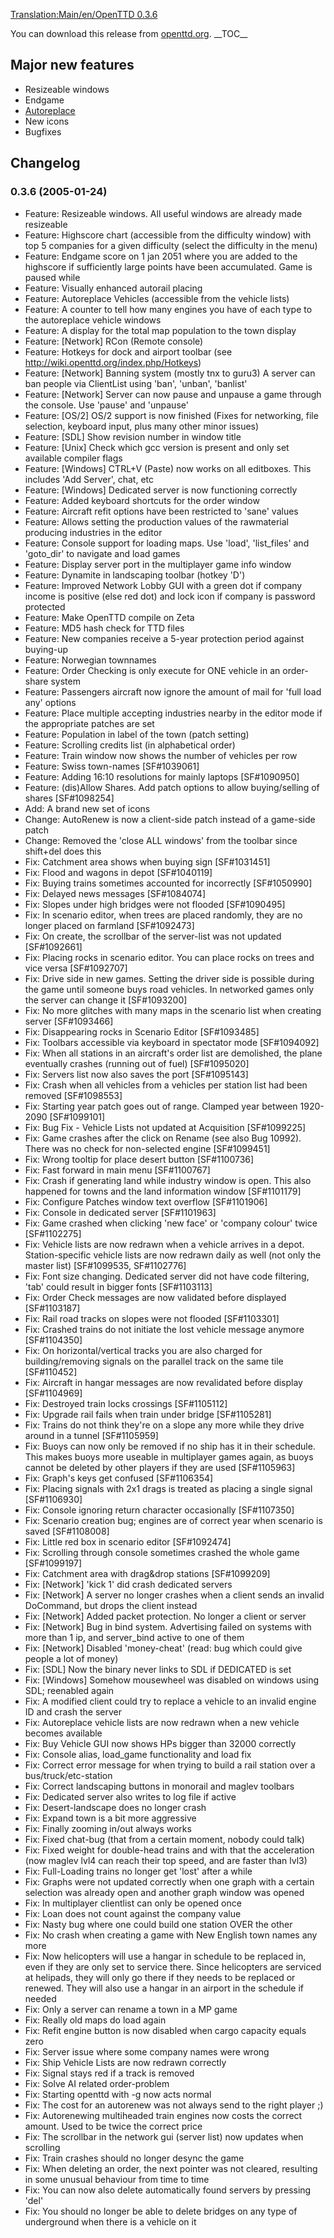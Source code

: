 [[Translation:Main/en/OpenTTD 0.3.6]]
{{en/OTTDVersions}}
{{en/Release|prev=OpenTTD 0.3.5|next=OpenTTD 0.4.0|date=2005-01-24}}

You can download this release from [http://www.openttd.org/download-stable/0.3.6 openttd.org].
__TOC__

==Major new features==
* Resizeable windows
* Endgame
* [[Main/en/Replace vehicles#Autoreplace|Autoreplace]]
* New icons
* Bugfixes
==Changelog==
===0.3.6 (2005-01-24)===
* Feature: Resizeable windows. All useful windows are already made resizeable
* Feature: Highscore chart (accessible from the difficulty window) with top 5 companies for a given difficulty (select the difficulty in the menu)
* Feature: Endgame score on 1 jan 2051 where you are added to the highscore if sufficiently large points have been accumulated. Game is paused while
* Feature: Visually enhanced autorail placing
* Feature: Autoreplace Vehicles (accessible from the vehicle lists)
* Feature: A counter to tell how many engines you have of each type to the autoreplace vehicle windows
* Feature: A display for the total map population to the town display
* Feature: [Network] RCon (Remote console)
* Feature: Hotkeys for dock and airport toolbar (see http://wiki.openttd.org/index.php/Hotkeys)
* Feature: [Network] Banning system (mostly tnx to guru3) A server can ban people via ClientList using 'ban', 'unban', 'banlist'
* Feature: [Network] Server can now pause and unpause a game through the console. Use 'pause' and 'unpause'
* Feature: [OS/2] OS/2 support is now finished (Fixes for networking, file selection, keyboard input, plus many other minor issues)
* Feature: [SDL] Show revision number in window title
* Feature: [Unix] Check which gcc version is present and only set available compiler flags
* Feature: [Windows] CTRL+V (Paste) now works on all editboxes. This includes 'Add Server', chat, etc
* Feature: [Windows] Dedicated server is now functioning correctly
* Feature: Added keyboard shortcuts for the order window
* Feature: Aircraft refit options have been restricted to 'sane' values
* Feature: Allows setting the production values of the rawmaterial producing industries in the editor
* Feature: Console support for loading maps. Use 'load', 'list_files' and 'goto_dir' to navigate and load games
* Feature: Display server port in the multiplayer game info window
* Feature: Dynamite in landscaping toolbar (hotkey 'D')
* Feature: Improved Network Lobby GUI with a green dot if company income is positive (else red dot) and lock icon if company is password protected
* Feature: Make OpenTTD compile on Zeta
* Feature: MD5 hash check for TTD files
* Feature: New companies receive a 5-year protection period against buying-up
* Feature: Norwegian townnames
* Feature: Order Checking is only execute for ONE vehicle in an order-share system
* Feature: Passengers aircraft now ignore the amount of mail for 'full load any' options
* Feature: Place multiple accepting industries nearby in the editor mode if the appropriate patches are set
* Feature: Population in label of the town (patch setting)
* Feature: Scrolling credits list (in alphabetical order)
* Feature: Train window now shows the number of vehicles per row
* Feature: Swiss town-names [SF#1039061]
* Feature: Adding 16:10 resolutions for mainly laptops [SF#1090950]
* Feature: (dis)Allow Shares. Add patch options to allow buying/selling of shares [SF#1098254]
* Add: A brand new set of icons
* Change: AutoRenew is now a client-side patch instead of a game-side patch
* Change: Removed the 'close ALL windows' from the toolbar since shift+del does this
* Fix: Catchment area shows when buying sign [SF#1031451]
* Fix: Flood and wagons in depot [SF#1040119]
* Fix: Buying trains sometimes accounted for incorrectly [SF#1050990]
* Fix: Delayed news messages [SF#1084074]
* Fix: Slopes under high bridges were not flooded [SF#1090495]
* Fix: In scenario editor, when trees are placed randomly, they are no longer placed on farmland [SF#1092473]
* Fix: On create, the scrollbar of the server-list was not updated [SF#1092661]
* Fix: Placing rocks in scenario editor. You can place rocks on trees and vice versa [SF#1092707]
* Fix: Drive side in new games. Setting the driver side is possible during the game until someone buys road vehicles. In networked games only the server can change it [SF#1093200]
* Fix: No more glitches with many maps in the scenario list when creating server [SF#1093466]
* Fix: Disappearing rocks in Scenario Editor [SF#1093485]
* Fix: Toolbars accessible via keyboard in spectator mode [SF#1094092]
* Fix: When all stations in an aircraft's order list are demolished, the plane eventually crashes (running out of fuel) [SF#1095020]
* Fix: Servers list now also saves the port [SF#1095143]
* Fix: Crash when all vehicles from a vehicles per station list had been removed [SF#1098553]
* Fix: Starting year patch goes out of range. Clamped year between 1920-2090 [SF#1099101]
* Fix: Bug Fix - Vehicle Lists not updated at Acquisition [SF#1099225]
* Fix: Game crashes after the click on Rename (see also Bug 10992). There was no check for non-selected engine [SF#1099451]
* Fix: Wrong tooltip for place desert button [SF#1100736]
* Fix: Fast forward in main menu [SF#1100767]
* Fix: Crash if generating land while industry window is open. This also happened for towns and the land information window [SF#1101179]
* Fix: Configure Patches window text overflow [SF#1101906]
* Fix: Console in dedicated server [SF#1101963]
* Fix: Game crashed when clicking 'new face' or 'company colour' twice [SF#1102275]
* Fix: Vehicle lists are now redrawn when a vehicle arrives in a depot. Station-specific vehicle lists are now redrawn daily as well (not only the master list) [SF#1099535, SF#1102776]
* Fix: Font size changing. Dedicated server did not have code filtering, 'tab' could result in bigger fonts [SF#1103113]
* Fix: Order Check messages are now validated before displayed [SF#1103187]
* Fix: Rail road tracks on slopes were not flooded [SF#1103301]
* Fix: Crashed trains do not initiate the lost vehicle message anymore [SF#1104350]
* Fix: On horizontal/vertical tracks you are also charged for building/removing signals on the parallel track on the same tile [SF#110452]
* Fix: Aircraft in hangar messages are now revalidated before display [SF#1104969]
* Fix: Destroyed train locks crossings [SF#1105112]
* Fix: Upgrade rail fails when train under bridge [SF#1105281]
* Fix: Trains do not think they're on a slope any more while they drive around in a tunnel [SF#1105959]
* Fix: Buoys can now only be removed if no ship has it in their schedule. This makes buoys more useable in multiplayer games again, as buoys cannot be deleted by other players if they are used [SF#1105963]
* Fix: Graph's keys get confused [SF#1106354]
* Fix: Placing signals with 2x1 drags is treated as placing a single signal [SF#1106930]
* Fix: Console ignoring return character occasionally [SF#1107350]
* Fix: Scenario creation bug; engines are of correct year when scenario is saved [SF#1108008]
* Fix: Little red box in scenario editor [SF#1092474]
* Fix: Scrolling through console sometimes crashed the whole game [SF#1099197]
* Fix: Catchment area with drag&drop stations [SF#1099209]
* Fix: [Network] 'kick 1' did crash dedicated servers
* Fix: [Network] A server no longer crashes when a client sends an invalid DoCommand, but drops the client instead
* Fix: [Network] Added packet protection. No longer a client or server
* Fix: [Network] Bug in bind system. Advertising failed on systems with more than 1 ip, and server_bind active to one of them
* Fix: [Network] Disabled 'money-cheat' (read: bug which could give people a lot of money)
* Fix: [SDL] Now the binary never links to SDL if DEDICATED is set
* Fix: [Windows] Somehow mousewheel was disabled on windows using SDL; reenabled again
* Fix: A modified client could try to replace a vehicle to an invalid engine ID and crash the server
* Fix: Autoreplace vehicle lists are now redrawn when a new vehicle becomes available
* Fix: Buy Vehicle GUI now shows HPs bigger than 32000 correctly
* Fix: Console alias, load_game functionality and load fix
* Fix: Correct error message for when trying to build a rail station over a bus/truck/etc-station
* Fix: Correct landscaping buttons in monorail and maglev toolbars
* Fix: Dedicated server also writes to log file if active
* Fix: Desert-landscape does no longer crash
* Fix: Expand town is a bit more aggressive
* Fix: Finally zooming in/out always works
* Fix: Fixed chat-bug (that from a certain moment, nobody could talk)
* Fix: Fixed weight for double-head trains and with that the acceleration (now maglev lvl4 can reach their top speed, and are faster than lvl3)
* Fix: Full-Loading trains no longer get 'lost' after a while
* Fix: Graphs were not updated correctly when one graph with a certain selection was already open and another graph window was opened
* Fix: In multiplayer clientlist can only be opened once
* Fix: Loan does not count against the company value
* Fix: Nasty bug where one could build one station OVER the other
* Fix: No crash when creating a game with New English town names any more
* Fix: Now helicopters will use a hangar in schedule to be replaced in, even if they are only set to service there. Since helicopters are serviced at helipads, they will only go there if they needs to be replaced or renewed. They will also use a hangar in an airport in the schedule if needed
* Fix: Only a server can rename a town in a MP game
* Fix: Really old maps do load again
* Fix: Refit engine button is now disabled when cargo capacity equals zero
* Fix: Server issue where some company names were wrong
* Fix: Ship Vehicle Lists are now redrawn correctly
* Fix: Signal stays red if a track is removed
* Fix: Solve AI related order-problem
* Fix: Starting openttd with -g <invalid_name> now acts normal
* Fix: The cost for an autorenew was not always send to the right player ;)
* Fix: Autorenewing multiheaded train engines now costs the correct amount. Used to be twice the correct price
* Fix: The scrollbar in the network gui (server list) now updates when scrolling
* Fix: Train crashes should no longer desync the game
* Fix: When deleting an order, the next pointer was not cleared, resulting in some unusual behaviour from time to time
* Fix: You can now also delete automatically found servers by pressing 'del'
* Fix: You should no longer be able to delete bridges on any type of underground when there is a vehicle on it
